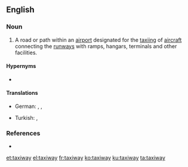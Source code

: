 ==English==

===Noun===
{{en-noun}}

# {{lb|en|aviation}} A road or path within an [[airport]] designated for the [[taxiing]] of [[aircraft]] connecting the [[runways]] with ramps, hangars, terminals and other facilities.

====Hypernyms====
* {{l|en|way}}

====Translations====
{{trans-top}}
* German: {{t+|de|Rollbahn|f}}, {{t+|de|Rollfeld|n}}, {{t|de|Rollweg|m}}
{{trans-mid}}
* Turkish: {{t|tr|taksirut}}, {{t|tr|taksi yolu}}
{{trans-bottom}}

===References===
* {{pedia}}

[[et:taxiway]]
[[el:taxiway]]
[[fr:taxiway]]
[[ko:taxiway]]
[[ku:taxiway]]
[[ta:taxiway]]